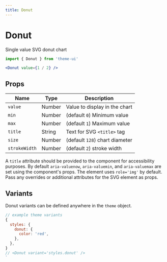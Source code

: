 ```yaml
---
title: Donut
---
```


# Donut

Single value SVG donut chart

```js
import { Donut } from 'theme-ui'
```

```jsx live=true
<Donut value={1 / 2} />
```

## Props

| Name          | Type   | Description                    |
| ------------- | ------ | ------------------------------ |
| `value`       | Number | Value to display in the chart  |
| `min`         | Number | (default `0`) Minimum value    |
| `max`         | Number | (default `1`) Maximum value    |
| `title`       | String | Text for SVG `<title>` tag     |
| `size`        | Number | (default `128`) chart diameter |
| `strokeWidth` | Number | (default `2`) stroke width     |

A `title` attribute should be provided to the component for accessibility purposes.
By default `aria-valuenow`, `aria-valuemin`, and `aria-valuemax` are set using the component's props.
The element uses `role='img'` by default.
Pass any overrides or additional attributes for the SVG element as props.

## Variants

Donut variants can be defined anywhere in the `theme` object.

```js
// example theme variants
{
  styles: {
    donut: {
      color: 'red',
    },
  },
}
// <Donut variant='styles.donut' />
`